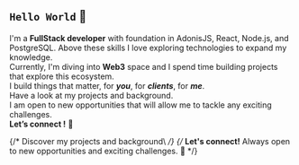 ## `Hello World` 👋

I'm a **FullStack developer** with foundation in AdonisJS, React, Node.js, and PostgreSQL.
Above these skills I love exploring technologies to expand my knowledge.\
Currently, I'm diving into **Web3** space and I spend time building projects that explore this ecosystem.\
I build things that matter, for **_you_**, for **_clients_**, for **_me_**.\
Have a look at my projects and background.\
I am open to new opportunities that will allow me to tackle any exciting challenges.\
**Let’s connect !** 🚀 


{/* Discover my projects and background\ */}
{/* **Let's connect!** Always open to new opportunities and exciting challenges. 🚀 */}
